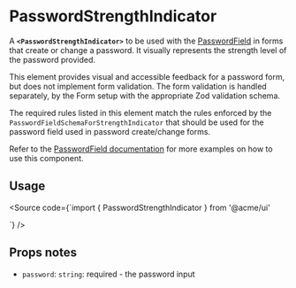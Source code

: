 
<Meta of={PasswordStrengthIndicatorStories} />

# PasswordStrengthIndicator

A **`<PasswordStrengthIndicator>`** to be used with the [PasswordField](/docs/forms-fields-passwordfield--docs) in forms that create or change a password. It visually represents the strength level of the password provided.

This element provides visual and accessible feedback for a password form, but does not implement form validation. The form validation is handled separately, by the Form setup with the appropriate Zod validation schema.

The required rules listed in this element match the rules enforced by the `PasswordFieldSchemaForStrengthIndicator` that should be used for the password field used in password create/change forms.

Refer to the [PasswordField documentation](/docs/forms-fields-passwordfield--docs) for more examples on how to use this component.

<Canvas of={PasswordStrengthIndicatorStories.Default} />

## Usage

<Source code={`import { PasswordStrengthIndicator } from '@acme/ui'

<PasswordStrengthIndicator password={password} />
`} />

## Props notes

- `password`: `string`: required - the password input
